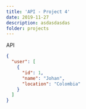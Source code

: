 ```yaml
---
title: 'API - Project 4'
date: 2019-11-27
description: asdasdasdas
folder: projects
---
```


API

```json
{
  "user": [
    {
      "id": 1,
      "name": "Johan",
      "location": "Colombia"
    }
  ]
}
```
